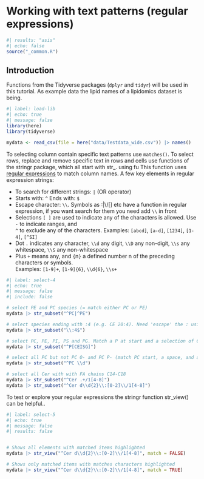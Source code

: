# Working with text patterns (regular expressions)

```r
#| results: "asis"
#| echo: false
source("_common.R")
```

## Introduction

Functions from the Tidyverse packages (`dplyr` and `tidyr`) will be used in this tutorial. As example data the lipid names of a lipidomics dataset is being.

```r
#| label: load-lib
#| echo: true
#| message: false
library(here)
library(tidyverse)

mydata <- read_csv(file = here("data/Testdata_wide.csv")) |> names()
```



To selecting column contain specific text patterns use `matches()`. To select rows, replace and remove specific text in rows and cells use functions of the stringr package, which all start with str_.  using fu This function uses [regular expressions](https://cran.r-project.org/web/packages/stringr/vignettes/regular-expressions.html) to match column names. A few key elements in regular expression strings:

-   To search for different strings: `|` (OR operator)
-   Starts with: `^` Ends with: `$`
-   Escape character: `\\`. Symbols as :\|\\/\[\] etc have a function in regular expression, if you want search for them you need add `\\` in front
-   Selections `[ ]` are used to indicate any of the characters is allowed. Use `-` to indicate ranges, and \
    `^` to exclude any of the characters. Examples: `[abcd]`, `[a-d]`, `[1234]`, `[1-4]`, `[^SI]`
-   Dot `.` indicates any character, `\\d` any digit, `\\D` any non-digit, `\\s` any whitespace, `\\S` any non-whitespace
-   Plus `+` means any, and `{`n`}` a defined number n of the preceding characters or symbols. \
    Examples: `[1-9]+`, `[1-9]{6}`, `\\d{6}`, `\\s+`

```r
#| label: select-4
#| echo: true
#| message: false
#| include: false

# select PE and PC species (= match either PC or PE)
mydata |> str_subset("^PC|^PE")

# select species ending with :4 (e.g. CE 20:4). Need 'escape' the : using \\
mydata |> str_subset("\\:4$") 

# select PC, PE, PI, PS and PG. Match a P at start and a selection of C,E,I,S,G
mydata |> str_subset("^P[CEISG]")

# select all PC but not PC O- and PC P- (match PC start, a space, and a digit)
mydata |> str_subset("^PC \\d")

# select all Cer with with FA chains C14-C18
mydata |> str_subset("^Cer .+/1[4-8]")
mydata |> str_subset("^Cer d\\d{2}\\:[0-2]\\/1[4-8]")

```


To test or explore your regular expressions the stringr function str_view() can be helpful..

```r
#| label: select-5
#| echo: true
#| message: false
#| results: false


# Shows all elements with matched items highlighted
mydata |> str_view("^Cer d\\d{2}\\:[0-2]\\/1[4-8]", match = FALSE)

# Shows only matched items with matches characters highlighted
mydata |> str_view("^Cer d\\d{2}\\:[0-2]\\/1[4-8]", match = TRUE)
```

